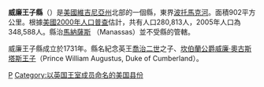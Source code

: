 {{noteTA
|G1=USState
|G2=PoliticiansUK
}}
<!--[[File:Map_of_Virginia_highlighting_Prince_William_County.svg|250px]]-->
{{Infobox U.S. County|
 county  = 威廉王子縣|
 state = 維吉尼亞州|
 en county  = Prince William County|
 en state = Virginia
 |
 seal = |
 map = Map of Virginia highlighting Prince William County.svg |
 map size = 225|
 founded = 1731年|
 seat = [[馬納薩斯_(維吉尼亞州)|馬納薩斯]] | 
 area = 902 [[square_kilometre|km²]] (348 [[square_mile|mi²]]) |
 area land  = 875 km² (338 mi²) |
 area water = 27 km² (11 mi²) |
 area percentage = 3.04% |
 census yr = 2005|
 pop = 348,588 |
 density = 321|
 web = www.pwcgov.org|
|}}
'''威廉王子縣'''（{{lang-en|Prince William County}}）是[[美國|美國]][[維吉尼亞州|維吉尼亞州]]北部的一個縣，東界[[波托馬克河|波托馬克河]]。面積902平方公里。根據[[美國2000年人口普查|美國2000年人口普查]]估計，共有人口280,813人，2005年人口為348,588人。縣治[[馬納薩斯|馬納薩斯]] （Manassas）並不受縣的管轄。

威廉王子縣成立於1731年。縣名紀念英王[[喬治二世_(英國)|喬治二世]]之子、[[坎伯蘭公爵|坎伯蘭公爵]][[威廉王子_(坎伯蘭公爵)|威廉·奧古斯塔斯王子]]（Prince William Augustus, Duke of Cumberland）。

[[Category:維吉尼亞州縣|P]]
[[Category:以英国王室成员命名的美国县份|Category:以英国王室成员命名的美国县份]]